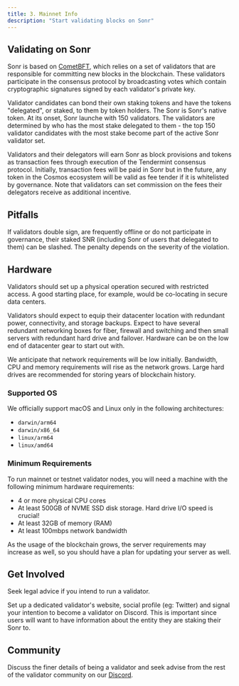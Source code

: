 ```yaml
---
title: 3. Mainnet Info
description: "Start validating blocks on Sonr"
---
```


## Validating on Sonr

Sonr is based on [CometBFT](https://github.com/cometbft/cometbft),
which relies on a set of validators that are responsible for committing new blocks in the blockchain. These validators
participate in the consensus protocol by broadcasting votes which contain cryptographic signatures signed by each
validator's private key.

Validator candidates can bond their own staking tokens and have the tokens "delegated", or staked, to them by token
holders. The Sonr is Sonr's native token. At its onset, Sonr launche with 150 validators. The validators are
determined by who has the most stake delegated to them - the top 150 validator candidates with the most stake
become part of the active Sonr validator set.

Validators and their delegators will earn Sonr as block provisions and tokens as transaction fees through execution of
the Tendermint consensus protocol. Initially, transaction fees will be paid in Sonr but in the future, any token in the
Cosmos ecosystem will be valid as fee tender if it is whitelisted by governance. Note that validators can set commission
on the fees their delegators receive as additional incentive.

## Pitfalls

If validators double sign, are frequently offline or do not participate in governance, their staked SNR (including
Sonr of users that delegated to them) can be slashed. The penalty depends on the severity of the violation.

## Hardware

Validators should set up a physical operation secured with restricted access. A good starting place, for example,
would be co-locating in secure data centers.

Validators should expect to equip their datacenter location with redundant power, connectivity, and storage backups.
Expect to have several redundant networking boxes for fiber, firewall and switching and then small servers with redundant
hard drive and failover. Hardware can be on the low end of datacenter gear to start out with.

We anticipate that network requirements will be low initially. Bandwidth, CPU and memory requirements will rise as
the network grows. Large hard drives are recommended for storing years of blockchain history.

### Supported OS

We officially support macOS and Linux only in the following architectures:

-   `darwin/arm64`
-   `darwin/x86_64`
-   `linux/arm64`
-   `linux/amd64`

### Minimum Requirements

To run mainnet or testnet validator nodes, you will need a machine with the following minimum hardware requirements:

-   4 or more physical CPU cores
-   At least 500GB of NVME SSD disk storage. Hard drive I/O speed is crucial!
-   At least 32GB of memory (RAM)
-   At least 100mbps network bandwidth

As the usage of the blockchain grows, the server requirements may increase as well, so you should have a plan for
updating your server as well.

## Get Involved

<Warning>
Seek legal advice if you intend to run a validator.
</Warning>

Set up a dedicated validator's website, social profile (eg: Twitter) and signal your intention to become a validator on
Discord. This is important since users will want to have information about the entity they are staking their Sonr to.

## Community

Discuss the finer details of being a validator and seek advise from the rest of the validator community on our
[Discord](https://discord.gg/Sonr).
